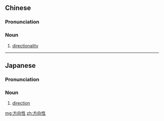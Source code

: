 ==Chinese==
{{zh-forms|type=21}}

===Pronunciation===
{{zh-pron
|m=fāngxiàngxìng
|c=fong1 hoeng3 sing3
|cat=n
}}

===Noun===
{{zh-noun}}

# [[directionality]]

----

==Japanese==
{{ja-kanjitab|ほう|こう|せい|yomi=on}}

===Pronunciation===
{{ja-pron|ほうこうせい|y=on}}

===Noun===
{{ja-noun|ほうこうせい}}

# [[direction]]

[[mg:方向性]]
[[zh:方向性]]